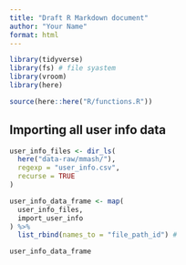 ```yaml
---
title: "Draft R Markdown document"
author: "Your Name"
format: html
---
```


```r
library(tidyverse)
library(fs) # file syastem
library(vroom)
library(here)

source(here::here("R/functions.R"))
```

## Importing all user info data
```r
user_info_files <- dir_ls(
  here("data-raw/mmash/"),
  regexp = "user_info.csv",
  recurse = TRUE
)

user_info_data_frame <- map(
  user_info_files,
  import_user_info
) %>%
  list_rbind(names_to = "file_path_id") #

user_info_data_frame
```
